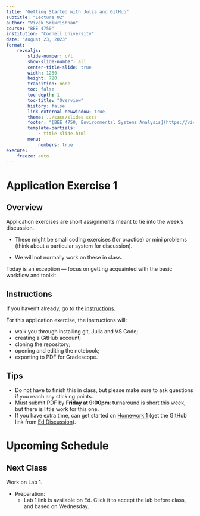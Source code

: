 ```yaml
---
title: "Getting Started with Julia and GitHub"
subtitle: "Lecture 02"
author: "Vivek Srikrishnan"
course: "BEE 4750"
institution: "Cornell University"
date: "August 23, 2023"
format:
    revealjs:
        slide-number: c/t
        show-slide-number: all
        center-title-slide: true
        width: 1280
        height: 720
        transition: none
        toc: false
        toc-depth: 1
        toc-title: "Overview"
        history: false
        link-external-newwindow: true
        theme: ../sass/slides.scss
        footer: "[BEE 4750, Environmental Systems Analysis](https://viveks.me/environmental-systems-analysis)"
        template-partials:
            - title-slide.html
        menu:
            numbers: true
execute:
    freeze: auto
---
```


# Application Exercise 1

## Overview

Application exercises are short assignments meant to tie into the week's discussion. 

- These might be small coding exercises (for practice) or mini problems (think about a particular system for discussion).

- We will not normally work on these in class.

::: {.fragment .fade-in}
Today is an exception --- focus on getting acquainted with the basic workflow and toolkit.
:::

## Instructions

If you haven't already, go to the [instructions]({{< var course.url >}}/aes/ae01/ae01.html).

For this application exercise, the instructions will:

- walk you through installing git, Julia and VS Code;
- creating a GitHub account;
- cloning the repository;
- opening and editing the notebook;
- exporting to PDF for Gradescope.

## Tips

- Do not have to finish this in class, but please make sure to ask questions if you reach any sticking points.
- Must submit PDF by **Friday at 9:00pm**: turnaround is short this week, but there is little work for this one.
- If you have extra time, can get started on [Homework 1]({{< var course.url >}}/hw/hw01/hw01.html) (get the GitHub link from [Ed Discussion](https://us.edstem.org)).

# Upcoming Schedule

## Next Class

Work on Lab 1. 

- Preparation: 
    - Lab 1 link is available on Ed. Click it to accept the lab before class, and based on Wednesday.


